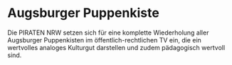 = Augsburger Puppenkiste =

Die PIRATEN NRW setzen sich für eine komplette Wiederholung aller Augsburger Puppenkisten im öffentlich-rechtlichen TV ein, die ein wertvolles analoges Kulturgut darstellen und zudem pädagogisch wertvoll sind.

